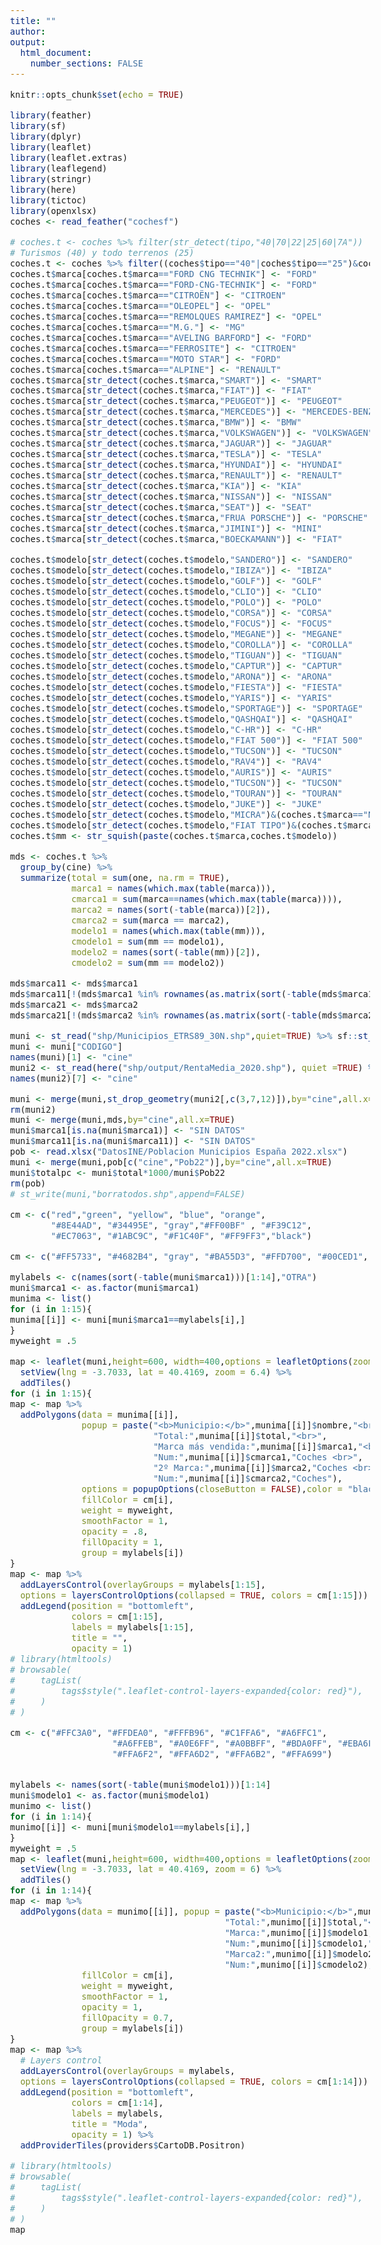 ```yaml
---
title: ""
author:
output: 
  html_document:
    number_sections: FALSE
---
```


```{=html}
<style type="text/css">
  body{
  font-size: 12pt;
  text-align: justify
}
h1.title {
  color: DarkRed;
}
h1 { /* Header 1 */
  color: DarkBlue;
}
h2 { /* Header 2 */
  color: DarkBlue;
}
h3 { /* Header 3 */
  color: DarkBlue;
}
</style>
```
```r
knitr::opts_chunk$set(echo = TRUE)
```


```r
library(feather)
library(sf)
library(dplyr)
library(leaflet)
library(leaflet.extras)
library(leaflegend)
library(stringr)
library(here)
library(tictoc)
library(openxlsx)
coches <- read_feather("cochesf")
```

```r
# coches.t <- coches %>% filter(str_detect(tipo,"40|70|22|25|60|7A"))
# Turismos (40) y todo terrenos (25)
coches.t <- coches %>% filter((coches$tipo=="40"|coches$tipo=="25")&coches$nuevo=="N")
coches.t$marca[coches.t$marca=="FORD CNG TECHNIK"] <- "FORD"
coches.t$marca[coches.t$marca=="FORD-CNG-TECHNIK"] <- "FORD"
coches.t$marca[coches.t$marca=="CITROËN"] <- "CITROEN"
coches.t$marca[coches.t$marca=="OLEOPEL"] <- "OPEL"
coches.t$marca[coches.t$marca=="REMOLQUES RAMIREZ"] <- "OPEL"
coches.t$marca[coches.t$marca=="M.G."] <- "MG"
coches.t$marca[coches.t$marca=="AVELING BARFORD"] <- "FORD"
coches.t$marca[coches.t$marca=="FERROSITE"] <- "CITROEN"
coches.t$marca[coches.t$marca=="MOTO STAR"] <- "FORD"
coches.t$marca[coches.t$marca=="ALPINE"] <- "RENAULT"
coches.t$marca[str_detect(coches.t$marca,"SMART")] <- "SMART"
coches.t$marca[str_detect(coches.t$marca,"FIAT")] <- "FIAT"
coches.t$marca[str_detect(coches.t$marca,"PEUGEOT")] <- "PEUGEOT"
coches.t$marca[str_detect(coches.t$marca,"MERCEDES")] <- "MERCEDES-BENZ"
coches.t$marca[str_detect(coches.t$marca,"BMW")] <- "BMW"
coches.t$marca[str_detect(coches.t$marca,"VOLKSWAGEN")] <- "VOLKSWAGEN"
coches.t$marca[str_detect(coches.t$marca,"JAGUAR")] <- "JAGUAR"
coches.t$marca[str_detect(coches.t$marca,"TESLA")] <- "TESLA"
coches.t$marca[str_detect(coches.t$marca,"HYUNDAI")] <- "HYUNDAI"
coches.t$marca[str_detect(coches.t$marca,"RENAULT")] <- "RENAULT"
coches.t$marca[str_detect(coches.t$marca,"KIA")] <- "KIA"
coches.t$marca[str_detect(coches.t$marca,"NISSAN")] <- "NISSAN"
coches.t$marca[str_detect(coches.t$marca,"SEAT")] <- "SEAT"
coches.t$marca[str_detect(coches.t$marca,"FRUA PORSCHE")] <- "PORSCHE"
coches.t$marca[str_detect(coches.t$marca,"JIMINI")] <- "MINI"
coches.t$marca[str_detect(coches.t$marca,"BOECKAMANN")] <- "FIAT"
```


```r
coches.t$modelo[str_detect(coches.t$modelo,"SANDERO")] <- "SANDERO"
coches.t$modelo[str_detect(coches.t$modelo,"IBIZA")] <- "IBIZA"
coches.t$modelo[str_detect(coches.t$modelo,"GOLF")] <- "GOLF"
coches.t$modelo[str_detect(coches.t$modelo,"CLIO")] <- "CLIO"
coches.t$modelo[str_detect(coches.t$modelo,"POLO")] <- "POLO"
coches.t$modelo[str_detect(coches.t$modelo,"CORSA")] <- "CORSA"
coches.t$modelo[str_detect(coches.t$modelo,"FOCUS")] <- "FOCUS"
coches.t$modelo[str_detect(coches.t$modelo,"MEGANE")] <- "MEGANE"
coches.t$modelo[str_detect(coches.t$modelo,"COROLLA")] <- "COROLLA"
coches.t$modelo[str_detect(coches.t$modelo,"TIGUAN")] <- "TIGUAN"
coches.t$modelo[str_detect(coches.t$modelo,"CAPTUR")] <- "CAPTUR"
coches.t$modelo[str_detect(coches.t$modelo,"ARONA")] <- "ARONA"
coches.t$modelo[str_detect(coches.t$modelo,"FIESTA")] <- "FIESTA"
coches.t$modelo[str_detect(coches.t$modelo,"YARIS")] <- "YARIS"
coches.t$modelo[str_detect(coches.t$modelo,"SPORTAGE")] <- "SPORTAGE"
coches.t$modelo[str_detect(coches.t$modelo,"QASHQAI")] <- "QASHQAI"
coches.t$modelo[str_detect(coches.t$modelo,"C-HR")] <- "C-HR"
coches.t$modelo[str_detect(coches.t$modelo,"FIAT 500")] <- "FIAT 500"
coches.t$modelo[str_detect(coches.t$modelo,"TUCSON")] <- "TUCSON"
coches.t$modelo[str_detect(coches.t$modelo,"RAV4")] <- "RAV4"
coches.t$modelo[str_detect(coches.t$modelo,"AURIS")] <- "AURIS"
coches.t$modelo[str_detect(coches.t$modelo,"TUCSON")] <- "TUCSON"
coches.t$modelo[str_detect(coches.t$modelo,"TOURAN")] <- "TOURAN"
coches.t$modelo[str_detect(coches.t$modelo,"JUKE")] <- "JUKE"
coches.t$modelo[str_detect(coches.t$modelo,"MICRA")&(coches.t$marca=="NISSAN")] <- "MICRA"
coches.t$modelo[str_detect(coches.t$modelo,"FIAT TIPO")&(coches.t$marca=="FIAT")] <- "TIPO"
coches.t$mm <- str_squish(paste(coches.t$marca,coches.t$modelo))
```


```r
mds <- coches.t %>%
  group_by(cine) %>%
  summarize(total = sum(one, na.rm = TRUE),
            marca1 = names(which.max(table(marca))),
            cmarca1 = sum(marca==names(which.max(table(marca)))),
            marca2 = names(sort(-table(marca))[2]),
            cmarca2 = sum(marca == marca2),
            modelo1 = names(which.max(table(mm))),
            cmodelo1 = sum(mm == modelo1),
            modelo2 = names(sort(-table(mm))[2]),
            cmodelo2 = sum(mm == modelo2))

mds$marca11 <- mds$marca1
mds$marca11[!(mds$marca1 %in% rownames(as.matrix(sort(-table(mds$marca1))[1:14])))] <- "OTRA"
mds$marca21 <- mds$marca2
mds$marca21[!(mds$marca2 %in% rownames(as.matrix(sort(-table(mds$marca2))[1:14])))] <- "OTRA"

muni <- st_read("shp/Municipios_ETRS89_30N.shp",quiet=TRUE) %>% sf::st_transform('+proj=longlat +datum=WGS84')
muni <- muni["CODIGO"]
names(muni)[1] <- "cine"
muni2 <- st_read(here("shp/output/RentaMedia_2020.shp"), quiet =TRUE) %>% sf::st_transform('+proj=longlat +datum=WGS84')
names(muni2)[7] <- "cine"

muni <- merge(muni,st_drop_geometry(muni2[,c(3,7,12)]),by="cine",all.x=TRUE)
rm(muni2)
muni <- merge(muni,mds,by="cine",all.x=TRUE)
muni$marca1[is.na(muni$marca1)] <- "SIN DATOS"
muni$marca11[is.na(muni$marca11)] <- "SIN DATOS"
pob <- read.xlsx("DatosINE/Poblacion Municipios España 2022.xlsx")
muni <- merge(muni,pob[c("cine","Pob22")],by="cine",all.x=TRUE)
muni$totalpc <- muni$total*1000/muni$Pob22
rm(pob)
# st_write(muni,"borratodos.shp",append=FALSE)
```

```r
cm <- c("red","green", "yellow", "blue", "orange", 
        "#8E44AD", "#34495E", "gray","#FF00BF" , "#F39C12", 
        "#EC7063", "#1ABC9C", "#F1C40F", "#FF9FF3","black")

cm <- c("#FF5733", "#4682B4", "gray", "#BA55D3", "#FFD700", "#00CED1", "#FF69B4", "#7FFF00", "#9370DB", "yellow", "#40E0D0", "#800080", "#FFA07A", "#008080", "black")

mylabels <- c(names(sort(-table(muni$marca1)))[1:14],"OTRA")
muni$marca1 <- as.factor(muni$marca1)
munima <- list()
for (i in 1:15){
munima[[i]] <- muni[muni$marca1==mylabels[i],]
}
myweight = .5

map <- leaflet(muni,height=600, width=400,options = leafletOptions(zoomSnap = 0.1, zoomDelta = 0.25)) %>%
  setView(lng = -3.7033, lat = 40.4169, zoom = 6.4) %>%
  addTiles() 
for (i in 1:15){
map <- map %>%
  addPolygons(data = munima[[i]], 
              popup = paste("<b>Municipio:</b>",munima[[i]]$nombre,"<br>",
                            "Total:",munima[[i]]$total,"<br>",
                            "Marca más vendida:",munima[[i]]$marca1,"<br>",
                            "Num:",munima[[i]]$cmarca1,"Coches <br>",
                            "2º Marca:",munima[[i]]$marca2,"Coches <br>",
                            "Num:",munima[[i]]$cmarca2,"Coches"),
              options = popupOptions(closeButton = FALSE),color = "black",
              fillColor = cm[i],
              weight = myweight,
              smoothFactor = 1,
              opacity = .8,
              fillOpacity = 1,
              group = mylabels[i]) 
}
map <- map %>% 
  addLayersControl(overlayGroups = mylabels[1:15],
  options = layersControlOptions(collapsed = TRUE, colors = cm[1:15])) %>%
  addLegend(position = "bottomleft", 
            colors = cm[1:15],
            labels = mylabels[1:15],
            title = "",
            opacity = 1)
# library(htmltools)
# browsable(
#     tagList(
#         tags$style(".leaflet-control-layers-expanded{color: red}"),        
#     )
# )

```

```r
cm <- c("#FFC3A0", "#FFDEA0", "#FFFB96", "#C1FFA6", "#A6FFC1",
                    "#A6FFEB", "#A0E6FF", "#A0BBFF", "#BDA0FF", "#EBA6FF",
                    "#FFA6F2", "#FFA6D2", "#FFA6B2", "#FFA699")


mylabels <- names(sort(-table(muni$modelo1)))[1:14]
muni$modelo1 <- as.factor(muni$modelo1)
munimo <- list() 
for (i in 1:14){
munimo[[i]] <- muni[muni$modelo1==mylabels[i],]
}
myweight = .5
map <- leaflet(muni,height=600, width=400,options = leafletOptions(zoomSnap = 0.1, zoomDelta = 0.25)) %>%
  setView(lng = -3.7033, lat = 40.4169, zoom = 6) %>%
  addTiles() 
for (i in 1:14){
map <- map %>%
  addPolygons(data = munimo[[i]], popup = paste("<b>Municipio:</b>",munimo[[i]]$nombre,"<br>",
                                          "Total:",munimo[[i]]$total,"<br>",
                                          "Marca:",munimo[[i]]$modelo1,"<br>",
                                          "Num:",munimo[[i]]$cmodelo1,"<br>",
                                          "Marca2:",munimo[[i]]$modelo2,"<br>",
                                          "Num:",munimo[[i]]$cmodelo2),
              fillColor = cm[i],
              weight = myweight,
              smoothFactor = 1,
              opacity = 1,
              fillOpacity = 0.7,
              group = mylabels[i])   
}
map <- map %>%
  # Layers control
  addLayersControl(overlayGroups = mylabels,
  options = layersControlOptions(collapsed = TRUE, colors = cm[1:14])) %>%
  addLegend(position = "bottomleft", 
            colors = cm[1:14],
            labels = mylabels,
            title = "Moda",
            opacity = 1) %>%
  addProviderTiles(providers$CartoDB.Positron)

# library(htmltools)
# browsable(
#     tagList(
#         tags$style(".leaflet-control-layers-expanded{color: red}"),        
#     )
# )
map
```

